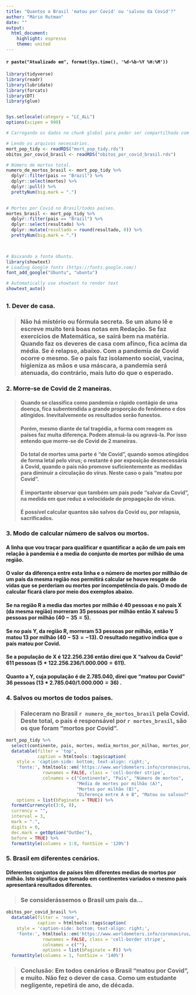 ---
title: "Quantos o Brasil 'matou por Covid' ou 'salvou da Covid'?"
author: "Mário Rutman"
date: ""
output: 
  html_document:
    highlight: espresso
    theme: united
---
#### `r paste("Atualizado em", format(Sys.time(), '%d-%b-%Y %H:%M'))`

```{r setup, include=FALSE}
library(tidyverse)
library(readr)
library(lubridate)
library(forcats)
library(DT)
library(glue)


Sys.setlocale(category = "LC_ALL")
options(scipen = 999)

# Carregando os dados no chunk global para poder ser compartilhada com todos usuários.

# Lendo os arquivos necessários.
mort_pop_tidy <- readRDS("mort_pop_tidy.rds")
obitos_por_covid_brasil <- readRDS("obitos_por_covid_brasil.rds")

# Número de mortos total.
numero_de_mortos_brasil <- mort_pop_tidy %>%
  dplyr::filter(pais == "Brazil") %>% 
  dplyr::select(mortes) %>% 
  dplyr::pull() %>% 
  prettyNum(big.mark = ".")
  

# Mortes por Covid no Brasil/todos países.
mortes_brasil <- mort_pop_tidy %>% 
  dplyr::filter(pais == "Brazil") %>% 
  dplyr::select(resultado) %>%
  dplyr::mutate(resultado = round(resultado, 0)) %>% 
  prettyNum(big.mark = ".")
  


# Baixando a fonte Ubuntu.
library(showtext)
# Loading Google fonts (https://fonts.google.com/)
font_add_google("Ubuntu", "ubuntu")

# Automatically use showtext to render text
showtext_auto()
```
## {.tabset .tabset-pills}
### __1. Dever de casa.__ 
>### Não há mistério ou fórmula secreta. Se um aluno lê e escreve muito terá boas notas em Redação. Se faz exercícios de Matemática, se sairá bem na matéria. Quando faz os deveres de casa com afinco, fica acima da média. Se é relapso, abaixo.  Com a pandemia de Covid ocorre o mesmo. Se o país faz isolamento social, vacina, higieniza as mãos e usa máscara, a pandemia será atenuada, do contrário, mais luto do que o esperado.

### __2. Morre-se de Covid de 2 maneiras.__
>#### Quando se classifica como pandemia  o rápido contágio de uma doença, fica subentendida a grande proporção do fenômeno e dos atingidos. Inevitalvemente os resultados serão funestos.
#### Porém, mesmo diante de tal tragédia, a forma com reagem os países faz muita diferença. Podem atenuá-la ou agravá-la. Por isso entendo que morre-se de Covid de 2 maneiras.
#### Do total de mortes uma parte é "de Covid", quando somos atingidos de forma letal pelo vírus; o restante é por exposição desnecessária à Covid, quando o país não promove suficientemente as medidas para diminuir a circulação do vírus. Neste caso o país "matou por Covid".
#### É importante observar que também um país pode "salvar da Covid", na medida em que reduz a velocidade de propagação do vírus.  
#### É possível calcular quantos são salvos da Covid ou, por relapsia, sacrificados.

### __3. Modo de calcular número de salvos ou mortos.__
#### A linha que vou traçar para qualificar e quantificar a ação de um país em relação à pandemia é a media do conjunto de mortes por milhão de uma região. 
#### O valor da diferença entre esta linha e o número de mortes por millhão de um país da mesma região nos permitirá calcular se houve resgate de vidas que se perderiam ou mortes por incompetência do país. O modo de calcular ficará claro por meio dos exemplos abaixo.
#### Se na região R a media das mortes por milhão é 40 pessoas e no país X (da mesma região) morreram 35 pessoas por milhão então X salvou 5 pessoas por milhão $(40-35=5)$. 
#### Se no país Y, da região R, morreram 53 pessoas por milhão, então Y matou 13 por milhão $(40-53=-13)$. O resultado negativo indica que o país matou por Covid.
#### Se a população de X é 122.256.236 então direi que X "salvou da Covid" 611 pessoas $(5*122.256.236/1.000.000=611)$. 
#### Quanto a Y, cuja população é de 2.785.040, direi que "matou por Covid" 36 pessoas $(13*2.785.040/1.000.000=36)$ . 


### __4. Salvos ou mortos de todos países.__
>### Faleceram no Brasil `r numero_de_mortos_brasil` pela Covid. Deste total, o país é responsável por `r mortes_brasil`, são os que foram "mortos por Covid".

```{r, echo=FALSE, message=FALSE, fig.height=4, fig.width=9}

mort_pop_tidy %>% 
  select(continente, pais, mortes, media_mortos_por_milhao, mortes_por_milhao, dif_media_mortes_por_milhao, matou_ou_salvou, resultado) %>% 
  datatable(filter = 'top', 
            caption = htmltools::tags$caption(
    style = 'caption-side: bottom; text-align: right;',
    'fonte:', htmltools::em('https://www.worldometers.info/coronavirus/#countries')),
              rownames = FALSE, class = 'cell-border stripe',
              colnames = c("Continente", "País", "Número de mortos",
                           "Média de mortes por milhão (A)",
                           "Mortes por milhão (B)", 
                           "Diferença entre A e B", "Matou ou salvou?", "Resultado"),
    options = list(bPaginate = TRUE)) %>%
  formatCurrency(c(3:6, 8),
  currency = "",
  interval = 3,
  mark = ".",
  digits = 0,
  dec.mark = getOption("OutDec"),
  before = TRUE) %>%
  formatStyle(columns = 1:8, fontSize = '120%')

```


### __5. Brasil em diferentes cenários.__
#### Diferentes conjuntos de países têm diferentes medias de mortos por milhão. Isto significa que tomado em continentes variados o mesmo país apresentará resultados diferentes. 
>### Se considerássemos o Brasil um país da...

```{r, echo=FALSE, message=FALSE, fig.height=4, fig.width=9}

obitos_por_covid_brasil %>% 
  datatable(filter = 'none', 
            caption = htmltools::tags$caption(
    style = 'caption-side: bottom; text-align: right;',
    'fonte:', htmltools::em('https://www.worldometers.info/coronavirus/#countries')),
              rownames = FALSE, class = 'cell-border stripe',
              colnames = c(""),
              options = list(bPaginate = F)) %>%
  formatStyle(columns = 1, fontSize = '140%')

```

>### __Conclusão:__ Em todos cenários o Brasil "matou por Covid", e muito. Não fez o dever de casa. Como um estudante negligente, repetirá de ano, de década.   